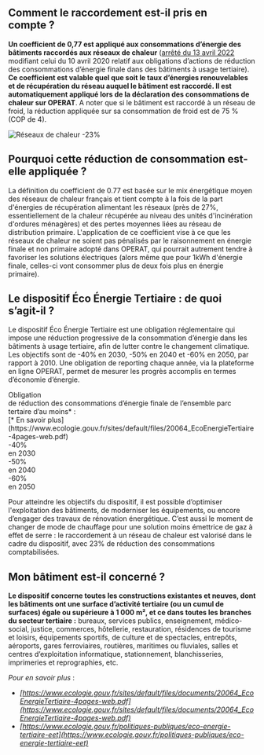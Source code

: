 ## Comment le raccordement est-il pris en compte ?

**Un coefficient de 0,77 est appliqué aux consommations d’énergie des bâtiments raccordés aux réseaux de chaleur** ([arrêté du 13 avril 2022](https://www.legifrance.gouv.fr/jorf/id/JORFTEXT000045641335) modifiant celui du 10 avril 2020 relatif aux obligations d’actions de réduction des consommations d’énergie finale dans des bâtiments à usage tertiaire). **Ce coefficient est valable quel que soit le taux d’énergies renouvelables et de récupération du réseau auquel le bâtiment est raccordé. Il est automatiquement appliqué lors de la déclaration des consommations de chaleur sur OPERAT**. A noter que si le bâtiment est raccordé à un réseau de froid, la réduction appliquée sur sa consommation de froid est de 75 % (COP de 4).

![Réseaux de chaleur -23%](/img/ressources/reseaux-de-chaleur--23-pourcent-cop-de-4.webp)

## Pourquoi cette réduction de consommation est-elle appliquée ?

La définition du coefficient de 0.77 est basée sur le mix énergétique moyen des réseaux de chaleur français et tient compte à la fois de la part d'énergies de récupération alimentant les réseaux (près de 27%, essentiellement de la chaleur récupérée au niveau des unités d'incinération d'ordures ménagères) et des pertes moyennes liées au réseau de distribution primaire. L'application de ce coefficient vise à ce que les réseaux de chaleur ne soient pas pénalisés par le raisonnement en énergie finale et non primaire adopté dans OPERAT, qui pourrait autrement tendre à favoriser les solutions électriques (alors même que pour 1kWh d'énergie finale, celles-ci vont consommer plus de deux fois plus en énergie primaire).

## Le dispositif Éco Énergie Tertiaire : de quoi s’agit-il ?

Le dispositif Éco Énergie Tertiaire est une obligation réglementaire qui impose une réduction progressive de la consommation d’énergie dans les bâtiments à usage tertiaire, afin de lutter contre le changement climatique. Les objectifs sont de \-40% en 2030, \-50% en 2040 et \-60% en 2050, par rapport à 2010\. Une obligation de reporting chaque année, via la plateforme en ligne OPERAT, permet de mesurer les progrès accomplis en termes d’économie d’énergie.

<div className="py-4w px-2w mt-3w bg-blueFrance-_975_75 flex gap-8 items-center flex-col lg:flex-row">
  <div className="text-fcu-purple-dark">
    <div className="text-lg font-bold">Obligation</div>
    <div className="text-base font-bold">de réduction des consommations d’énergie finale de l’ensemble parc tertaire d’au moins* :</div>
    <div className="text-xs mt-2">
      [* En savoir plus](https://www.ecologie.gouv.fr/sites/default/files/20064_EcoEnergieTertiaire-4pages-web.pdf)
    </div>
  </div>
  <div className="flex items-center gap-5 lg:gap-12 font-bold text-white">
    <div className="bg-fcu-green py-1w px-2w">
      <div className="text-base">-40%</div>
      <div className="text-xs">en&nbsp;2030</div>
    </div>
    <div className="bg-fcu-green py-1w px-2w">
      <div className="text-base">-50%</div>
      <div className="text-xs">en&nbsp;2040</div>
    </div>
    <div className="bg-fcu-green py-1w px-2w">
      <div className="text-base">-60%</div>
      <div className="text-xs">en&nbsp;2050</div>
    </div>
  </div>
</div>

Pour atteindre les objectifs du dispositif, il est possible d’optimiser l'exploitation des bâtiments, de moderniser les équipements, ou encore d’engager des travaux de rénovation énergétique. C’est aussi le moment de changer de mode de chauffage pour une solution moins émettrice de gaz à effet de serre : le raccordement à un réseau de chaleur est valorisé dans le cadre du dispositif, avec 23% de réduction des consommations comptabilisées.

## Mon bâtiment est-il concerné ?

**Le dispositif concerne toutes les constructions existantes et neuves, dont les bâtiments ont une surface d’activité tertiaire (ou un cumul de surfaces) égale ou supérieure à 1 000 m², et ce dans toutes les branches du secteur tertiaire :** bureaux, services publics, enseignement, médico-social, justice, commerces, hôtellerie, restauration, résidences de tourisme et loisirs, équipements sportifs, de culture et de spectacles, entrepôts, aéroports, gares ferroviaires, routières, maritimes ou fluviales, salles et centres d’exploitation informatique, stationnement, blanchisseries, imprimeries et reprographies, etc.

_Pour en savoir plus_ :

- _[https://www.ecologie.gouv.fr/sites/default/files/documents/20064_EcoEnergieTertiaire-4pages-web.pdf](https://www.ecologie.gouv.fr/sites/default/files/documents/20064_EcoEnergieTertiaire-4pages-web.pdf)_
- _[https://www.ecologie.gouv.fr/politiques-publiques/eco-energie-tertiaire-eet](https://www.ecologie.gouv.fr/politiques-publiques/eco-energie-tertiaire-eet)_
